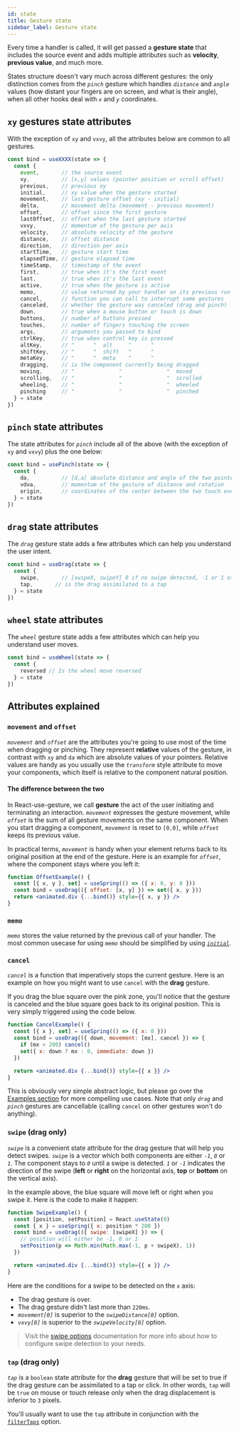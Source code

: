 ```yaml
---
id: state
title: Gesture state
sidebar_label: Gesture state
---
```



Every time a handler is called, it will get passed a **gesture state** that includes the source event and adds multiple attributes such as **velocity**, **previous value**, and much more.

States structure doesn't vary much across different gestures: the only distinction comes from the _`pinch`_ gesture which handles _`distance`_ and _`angle`_ values (how distant your fingers are on screen, and what is their angle), when all other hooks deal with _`x`_ and _`y`_ coordinates.

## `xy` gestures state attributes

With the exception of `xy` and `vxvy`, all the attributes below are common to all gestures.

<!-- prettier-ignore -->
```jsx {1-100}
const bind = useXXXX(state => {
  const {
    event,       // the source event
    xy,          // [x,y] values (pointer position or scroll offset)
    previous,    // previous xy
    initial,     // xy value when the gesture started
    movement,    // last gesture offset (xy - initial)
    delta,       // movement delta (movement - previous movement)
    offset,      // offset since the first gesture
    lastOffset,  // offset when the last gesture started
    vxvy,        // momentum of the gesture per axis
    velocity,    // absolute velocity of the gesture
    distance,    // offset distance
    direction,   // direction per axis
    startTime,   // gesture start time
    elapsedTime, // gesture elapsed time
    timeStamp,   // timestamp of the event
    first,       // true when it's the first event
    last,        // true when it's the last event
    active,      // true when the gesture is active
    memo,        // value returned by your handler on its previous run
    cancel,      // function you can call to interrupt some gestures
    canceled,    // whether the gesture was canceled (drag and pinch)
    down,        // true when a mouse button or touch is down
    buttons,     // number of buttons pressed
    touches,     // number of fingers touching the screen
    args,        // arguments you passed to bind
    ctrlKey,     // true when control key is pressed
    altKey,      // "      "  alt     "      "
    shiftKey,    // "      "  shift   "      "
    metaKey,     // "      "  meta    "      "
    dragging,    // is the component currently being dragged
    moving,      // "              "              "  moved
    scrolling,   // "              "              "  scrolled
    wheeling,    // "              "              "  wheeled
    pinching     // "              "              "  pinched
  } = state
})
```

## `pinch` state attributes

The state attributes for _`pinch`_ include all of the above (with the exception of `xy` and `vxvy`) plus the one below:

<!-- prettier-ignore -->
```jsx {1-100}
const bind = usePinch(state => {
  const {
    da,          // [d,a] absolute distance and angle of the two pointers
    vdva,        // momentum of the gesture of distance and rotation
    origin,      // coordinates of the center between the two touch event
  } = state
})
```

## `drag` state attributes

The _`drag`_ gesture state adds a few attributes which can help you understand the user intent.

<!-- prettier-ignore -->
```jsx {1-100}
const bind = useDrag(state => {
  const {
    swipe,       // [swipeX, swipeY] 0 if no swipe detected, -1 or 1 otherwise
    tap,       // is the drag assimilated to a tap
  } = state
})
```

## `wheel` state attributes

The _`wheel`_ gesture state adds a few attributes which can help you understand user moves.

<!-- prettier-ignore -->
```jsx {1-100}
const bind = useWheel(state => {
  const {
    reversed // Is the wheel move reversed
  } = state
})
```

## Attributes explained

### `movement` and `offset`

_`movement`_ and _`offset`_ are the attributes you're going to use most of the time when dragging or pinching. They represent **relative** values of the gesture, in contrast with `xy` and `da` which are absolute values of your pointers. Relative values are handy as you usually use the _`transform`_ style attribute to move your components, which itself is relative to the component natural position.

#### The difference between the two

In React-use-gesture, we call **gesture** the act of the user initiating and terminating an interaction. _`movement`_ expresses the gesture movement, while _`offset`_ is the sum of all gesture movements on the same component. When you start dragging a component, _`movement`_ is reset to `[0,0]`, while _`offset`_ keeps its previous value.

In practical terms, _`movement`_ is handy when your element returns back to its original position at the end of the gesture. Here is an example for _`offset`_, where the component stays where you left it:

<Example id="Offset" />

```jsx {1-100}
function OffsetExample() {
  const [{ x, y }, set] = useSpring(() => ({ x: 0, y: 0 }))
  const bind = useDrag(({ offset: [x, y] }) => set({ x, y }))
  return <animated.div {...bind()} style={{ x, y }} />
}
```

### `memo`

_`memo`_ stores the value returned by the previous call of your handler. The most common usecase for using _`memo`_ should be simplified by using [_`initial`_](options.mdx/#initial).

### `cancel`

_`cancel`_ is a function that imperatively stops the current gesture. Here is an example on how you might want to use `cancel` with the **drag** gesture.

<Example id="Cancel" disableOverlay />

If you drag the blue square over the pink zone, you'll notice that the gesture is canceled and the blue square goes back to its original position. This is very simply triggered using the code below.

```jsx {3-6}
function CancelExample() {
  const [{ x }, set] = useSpring(() => ({ x: 0 }))
  const bind = useDrag(({ down, movement: [mx], cancel }) => {
    if (mx > 200) cancel()
    set({ x: down ? mx : 0, immediate: down })
  })

  return <animated.div {...bind()} style={{ x }} />
}
```

This is obviously very simple abstract logic, but please go over the [Examples section](examples.mdx) for more compelling use cases. Note that only _`drag`_ and _`pinch`_ gestures are cancellable (calling `cancel` on other gestures won't do anything).

### `swipe` (drag only)

_`swipe`_ is a convenient state attribute for the drag gesture that will help you detect swipes. _`swipe`_ is a vector which both components are either _`-1`_, _`0`_ or _`1`_. The component stays to _`0`_ until a swipe is detected. _`1`_ or _`-1`_ indicates the direction of the swipe (**left** or **right** on the horizontal axis, **top** or **bottom** on the vertical axis).

<Example id="Swipe" disableOverlay />

In the example above, the blue square will move left or right when you swipe it. Here is the code to make it happen:

```jsx {2,4-7}
function SwipeExample() {
  const [position, setPosition] = React.useState(0)
  const { x } = useSpring({ x: position * 200 })
  const bind = useDrag(({ swipe: [swipeX] }) => {
    // position will either be -1, 0 or 1
    setPosition(p => Math.min(Math.max(-1, p + swipeX), 1))
  })

  return <animated.div {...bind()} style={{ x }} />
}
```

Here are the conditions for a swipe to be detected on the `x` axis:

- The drag gesture is over.
- The drag gesture didn't last more than `220ms`.
- _`movement[0]`_ is superior to the _`swipeDistance[0]`_ option.
- _`vxvy[0]`_ is superior to the _`swipeVelocity[0]`_ option.

> Visit the [swipe options](options.mdx) documentation for more info about how to configure swipe detection to your needs.

### `tap` (drag only)

_`tap`_ is a `boolean` state attribute for the **drag** gesture that will be set to true if the drag gesture can be assimilated to a tap or click. In other words, `tap` will be `true` on mouse or touch release only when the drag displacement is inferior to `3` pixels.

You'll usually want to use the `tap` attribute in conjunction with the [`filterTaps`](options.mdx#filtertaps-drag-only) option.
